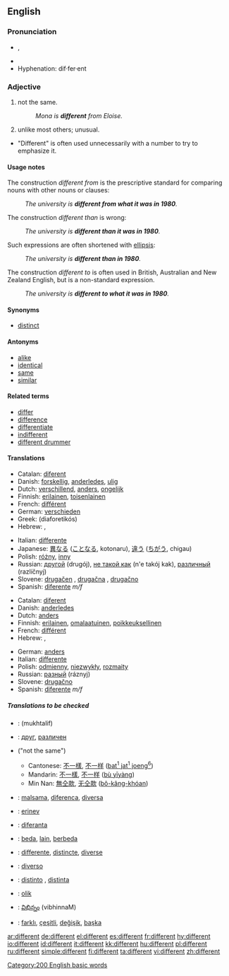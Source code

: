 {{see|différent}}
==English==

{{rank|manner|following|fell|383|different|care|war|short}}

===Pronunciation===
* {{IPA|/'dɪfərənt/}}, {{SAMPA|/"dIf@r@nt/}}
* {{audio|en-us-different.ogg|Audio (US)}}
* Hyphenation: dif·fer·ent

===Adjective===
{{en-adj}}

# not the same.
#:''Mona is '''different''' from Eloise.''
# unlike most others; unusual.
*"Different" is often used unnecessarily with a number to try to emphasize it.

====Usage notes====
The construction ''different from'' is the prescriptive standard for comparing nouns with other nouns or clauses:
:''The university is '''different from what it was in 1980'''.''
The construction ''different than'' is wrong:
:''The university is '''different than it was in 1980'''.''
Such expressions are often shortened with [[ellipsis]]:
: ''The university is '''different than in 1980'''.''
The construction ''different to'' is often used in British, Australian and New Zealand English, but is a non-standard expression.
: ''The university is '''different to what it was in 1980'''.''

====Synonyms====
*[[distinct]]

====Antonyms====
*[[alike]]
*[[identical]]
*[[same]]
*[[similar]]

====Related terms====
*[[differ]]
*[[difference]]
*[[differentiate]]
*[[indifferent]]
*[[different drummer]]

====Translations====
{{trans-top|not the same}}
*Catalan: [[diferent]]
*Danish: [[forskellig]], [[anderledes]], [[ulig]]
*Dutch: [[verschillend]], [[anders]], [[ongelijk]]
*Finnish: [[erilainen]], [[toisenlainen]]
*French: [[différent]]
*German: [[verschieden]]
*Greek: {{t|el|διαφορετικός|m|}} (diaforetikós)
*Hebrew: {{he-translation|שונה|shoné}} {{m}}, {{he-translation|שונה|shoná}} {{f}}
{{trans-mid}}
*Italian: [[differente]]
*Japanese: [[異なる]] ([[ことなる]], kotonaru), [[違う]] ([[ちがう]], chigau)
*Polish: [[różny]], [[inny]]
*Russian: [[другой]] (drugój), [[не такой как]] (n'e takój kak), [[различный]] (razlíčnyj)
*Slovene: [[drugačen]] {{m}}, [[drugačna]] {{f}}, [[drugačno]] {{n}}
*Spanish: [[diferente]] ''m/f''
{{trans-bottom}}

{{trans-top|unlike most others}}
*Catalan: [[diferent]]
*Danish: [[anderledes]]
*Dutch: [[anders]]
*Finnish: [[erilainen]], [[omalaatuinen]], [[poikkeuksellinen]]
*French: [[différent]]
*Hebrew: {{he-translation|שונה|shoné}} {{m}}, {{he-translation|שונה|shoná}} {{f}}
{{trans-mid}}
*German: [[anders]]
*Italian: [[differente]]
*Polish: [[odmienny]], [[niezwykły]], [[rozmaity]]
*Russian: [[разный]] (ráznyj)
*Slovene: [[drugačno]] {{n}}
*Spanish: [[diferente]] ''m/f''
{{trans-bottom}}

=====Translations to be checked=====
{{checktrans}}
{{top}}
*{{ttbc|Arabic}}: {{ARchar|[[مختلف]]}} (mukhtalif)
*{{ttbc|Bulgarian}}: [[друг]], [[различен]]
*{{ttbc|Chinese}} ("not the same")
**Cantonese: [[不一樣]], [[不一样]] ([[bat1jat1joeng6|bat<sup>1</sup> jat<sup>1</sup> joeng<sup>6</sup>]])
**Mandarin: [[不一樣]], [[不一样]] ([[bù yīyàng]])
**Min Nan: [[無仝款]], [[无仝款]] ([[bô-kâng-khóan]])
*{{ttbc|Esperanto}}: [[malsama]], [[diferenca]], [[diversa]]
*{{ttbc|Estonian}}: [[erinev]]
{{mid}}
*{{ttbc|Ido}}: [[diferanta]]
*{{ttbc|Indonesian}}: [[beda]], [[lain]], [[beda|berbeda]]
*{{ttbc|Interlingua}}: [[differente]], [[distincte]], [[diverse]]
*{{ttbc|Italian}}: [[diverso]]
*{{ttbc|Spanish}}: [[distinto]] {{m}}, [[distinta]] {{f}}
*{{ttbc|Swedish}}: [[olik]]
*{{ttbc|Telugu}}: [[విభిన్నం]] (vibhinnaM)
*{{ttbc|Turkish}}: [[farklı]], [[çeşitli]], [[değişik]], [[başka]]
{{bottom}}

[[Category:200 English basic words]]

[[ar:different]]
[[de:different]]
[[el:different]]
[[es:different]]
[[fr:different]]
[[hy:different]]
[[io:different]]
[[id:different]]
[[it:different]]
[[kk:different]]
[[hu:different]]
[[pl:different]]
[[ru:different]]
[[simple:different]]
[[fi:different]]
[[ta:different]]
[[vi:different]]
[[zh:different]]